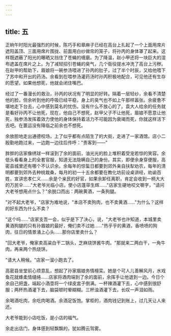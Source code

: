 ```yaml
---
---
---
```

title: 五
---




正晌午时阳光最强烈的时候，陈巧手和章麻子已经在高台上扎起了一个上面用席片遮阳盖顶、三面用席片围拢、前面用白纱做帘的笼子，将孙丙的身体罩了起来。这样既遮蔽了阳光的曝晒又挡住了苍蝇的缠磨。为了降温，赵小甲还将一块巨大的湿布遮盖在席片之上。为了减轻招引苍蝇的臭气，几个衙役提水冲洗了高台上污秽。在赵甲的帮助下，眉娘将一碗参汤喂进了孙丙的肚子，过了半个时辰，又给他喂下了苏中和开出的药汤。余看到在喂参汤灌药汤时孙丙积极地配合，可见他还有生存的愿望。如果他想死，他就会闭住嘴巴。

经过了一番漫长的救治，孙丙的状况有了明显的好转。隔着一层轻纱，余看不清楚他的脸，但余听到他的呼吸已经平稳，身上的臭气也不如上午那样嚣张。余疲惫不堪地走下台去，心中感到莫名的忧伤。没有什么不放心的了。袁大人给余的任务就是看好孙丙不让他死，现在，他自己不想死，赵甲父子不让他死，眉娘不愿意让他死，独参汤发挥着效力使他的身体保持着活力不可能因为衰竭而死，你就这样活下去吧。在噩运没有降临之前余也不想死。

余放胆地走出通德校场，上了似乎都有点陌生了的大街，走进了一家酒馆。店小二殷勤地跑过来，一边跑一边往后传呼："贵客到——"

胖胖的店家像绣球一样滚到了余的面前，油光光的脸上堆积着受宠若惊的笑容。余低头看看身上的全套官服，知道无法隐瞒自己的身份。其实，即便余身穿便服，高密县城里还有哪个不认识余。余每年的惊蜇日都要到郊外亲自扶犁劝农，每年的清明都要到郊外去种桃栽桑，每月的初一十五余都要在教化坊前设桌讲经，劝谕百姓，宣讲忠孝仁义……余是个亲民的好官，如果余卸任离职，肯定会收到一柄大大的万民伞……"大老爷光临小店，使小店蓬荜生辉……"店家生硬地咬文嚼字，"请问大老爷想用点什么？"余脱口而出：两碗黄酒，一条狗腿。

"对不起大老爷，"店家为难地说，"本店不卖狗肉，也不卖黄酒……"为什么？这样的好东西为什么不卖？

"这个吗……"店家支吾一会，似乎是下了决心，说，"大老爷也许知道，本城里卖黄酒狗腿的只有孙眉娘的最好，俺们卖不过她……"热乎乎的黄酒，香喷喷的狗肉，往日的情景涌上心头……那你店里卖什么？

"回大老爷，俺家卖高粱白干二锅头，芝麻烧饼酱牛肉。"那就来二两白干，一角牛肉，再来两个热烧饼。

"请大人稍候。"店家一溜小跑去了。

高密县坐堂前心烦意乱，想起了孙家眉娘务情檀栾。她是个可人儿善解风月，水戏鱼花就蜂柔情缱绻……店家将酒肉端到了余的面前，余挥手让他退到一边。今日个余自己把盏，端起小酒壶将一个绿皮盅子倒满。一杯辣酒灌下去，心中感到很舒服；两杯热酒灌下去，脑袋顿时晕糊糊。三杯浊酒灌下去，长叹一声泪如雨。

余喝酒吃肉，余吃肉喝酒。余酒足饭饱。掌柜的，酒肉钱记到账上，过几天让人来还。

大老爷能到小店吃饭，是小店的福气。

余走出店门，身体感到轻飘飘的，犹如腾云驾雾。